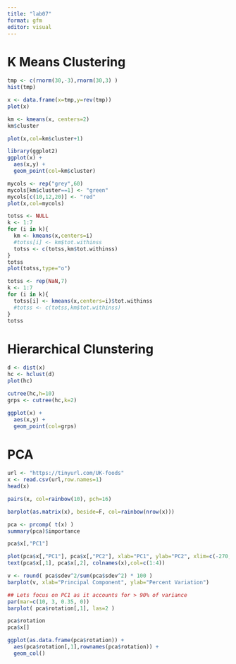 ```yaml
---
title: "lab07"
format: gfm
editor: visual
---
```


# K Means Clustering

```r
tmp <- c(rnorm(30,-3),rnorm(30,3) )
hist(tmp)
```

```r
x <- data.frame(x=tmp,y=rev(tmp))
plot(x)
```

```r
km <- kmeans(x, centers=2)
km$cluster
```

```r
plot(x,col=km$cluster+1)
```

```r
library(ggplot2)
ggplot(x) +
  aes(x,y) +
  geom_point(col=km$cluster)
```

```r
mycols <- rep("grey",60)
mycols[km$cluster==1] <- "green"
mycols[c(10,12,20)] <- "red"
plot(x,col=mycols)
```

```r
totss <- NULL
k <- 1:7
for (i in k){
  km <- kmeans(x,centers=i)
  #totss[i] <- km$tot.withinss
  totss <- c(totss,km$tot.withinss)
}
totss
plot(totss,type="o")
```

```r
totss <- rep(NaN,7)
k <- 1:7
for (i in k){
  totss[i] <- kmeans(x,centers=i)$tot.withinss
  #totss <- c(totss,km$tot.withinss)
}
totss
```

# Hierarchical Clunstering

```r
d <- dist(x)
hc <- hclust(d)
plot(hc)
```

```r
cutree(hc,h=10)
grps <- cutree(hc,k=2)
```

```r
ggplot(x) +
  aes(x,y) +
  geom_point(col=grps)
```

# PCA

```r
url <- "https://tinyurl.com/UK-foods"
x <- read.csv(url,row.names=1)
head(x)
```

```r
pairs(x, col=rainbow(10), pch=16)
```

```r
barplot(as.matrix(x), beside=F, col=rainbow(nrow(x)))
```

```r
pca <- prcomp( t(x) )
summary(pca)$importance
```

```r
pca$x[,"PC1"]
```

```r
plot(pca$x[,"PC1"], pca$x[,"PC2"], xlab="PC1", ylab="PC2", xlim=c(-270,500), col=c(1:4),cex=2)
text(pca$x[,1], pca$x[,2], colnames(x),col=c(1:4))
```

```r
v <- round( pca$sdev^2/sum(pca$sdev^2) * 100 )
barplot(v, xlab="Principal Component", ylab="Percent Variation")
```

```r
## Lets focus on PC1 as it accounts for > 90% of variance 
par(mar=c(10, 3, 0.35, 0))
barplot( pca$rotation[,1], las=2 )
```

```r
pca$rotation
pca$x[]
```

```r
ggplot(as.data.frame(pca$rotation)) +
  aes(pca$rotation[,1],rownames(pca$rotation)) +
  geom_col()
```
